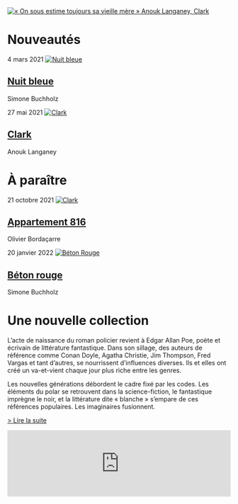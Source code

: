 <div className="home-page">

  <div className="headline">
    <a href="/fr/p/clark">
      <img
        src={require('./headline-clark.jpg').default}
        alt="« On sous estime toujours sa vieille mère » Anouk Langaney, Clark"
        className="headline-image"
      />
    </a>
  </div>

  <div className="home-products">
    <div className="home-products-section">
      <h1 className="home-products-section-title">Nouveautés</h1>
      <article className="home-product">
        <time className="home-product-publication-date" dateTime="2021-03-04">
          4 mars 2021
        </time>
        <a href="/fr/p/nuit-bleue">
          <img src="/nuit-bleue.cover.jpg" alt="Nuit bleue" className="home-product-cover" />
        </a>
        <h1 className="home-product-title">
          <a href="/fr/p/nuit-bleue">Nuit bleue</a>
        </h1>
        <p className="home-product-author">Simone Buchholz</p>
      </article>
      <article className="home-product">
        <time className="home-product-publication-date" dateTime="2021-05-27">
          27 mai 2021
        </time>
        <a href="/fr/p/clark">
          <img src="/clark.cover.jpg" alt="Clark" className="home-product-cover" />
        </a>
        <h1 className="home-product-title">
          <a href="/fr/p/clark">Clark</a>
        </h1>
        <p className="home-product-author">Anouk Langaney</p>
      </article>
    </div>
    <div className="home-products-section">
      <h1 className="home-products-section-title">À paraître</h1>
      <article className="home-product">
        <time className="home-product-publication-date" dateTime="2021-10-21">
          21 octobre 2021
        </time>
        <a href="/fr/p/appartement-816">
          <img src="/appartement-816.cover.jpg" alt="Clark" className="home-product-cover" />
        </a>
        <h1 className="home-product-title">
          <a href="/fr/p/appartement-816">Appartement 816</a>
        </h1>
        <p className="home-product-author">Olivier Bordaçarre</p>
      </article>
      <article className="home-product">
        <time className="home-product-publication-date" dateTime="2022-01-20">
          20 janvier 2022
        </time>
        <a href="/fr/p/">
          <img src="/beton-rouge.cover.jpg" alt="Béton Rouge" className="home-product-cover" />
        </a>
        <h1 className="home-product-title">
          <a href="/fr/p/beton-rouge">Béton rouge</a>
        </h1>
        <p className="home-product-author">Simone Buchholz</p>
      </article>
    </div>
  </div>

  <div className="manifest">
    <h1 className="manifest-title">Une nouvelle collection</h1>
    <p>
      L’acte de naissance du roman policier revient à Edgar Allan Poe, poète et
      écrivain de littérature fantastique. Dans son sillage, des auteurs de
      référence comme Conan Doyle, Agatha Christie, Jim Thompson, Fred Vargas et
      tant d’autres, se nourrissent d’influences diverses. Ils et elles ont créé
      un va-et-vient chaque jour plus riche entre les genres.
    </p>
    <p>
      Les nouvelles générations débordent le cadre fixé par les codes. Les
      éléments du polar se retrouvent dans la science-fiction, le fantastique
      imprègne le noir, et la littérature dite « blanche » s’empare de ces
      références populaires. Les imaginaires fusionnent.
    </p>
    <p>
      <a href="/fr/page/a-propos" className="manifest-link">> Lire la suite</a>
    </p>
  </div>

  <div className="newsletter">
    <iframe 
      className="newsletter-iframe" 
      frameBorder="0" scrolling="no" 
      marginHeight="0" 
      marginWidth="0" 
      src="https://app.mailjet.com/widget/iframe/2pqw/H8G" width="100%">
    </iframe>
  </div>
</div>

